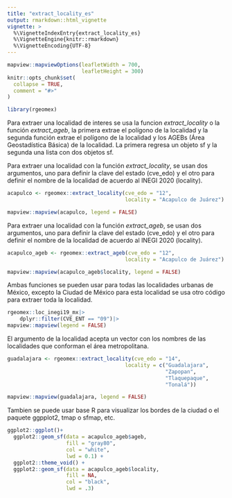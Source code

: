 ```yaml
---
title: "extract_locality_es"
output: rmarkdown::html_vignette
vignette: >
  %\VignetteIndexEntry{extract_locality_es}
  %\VignetteEngine{knitr::rmarkdown}
  %\VignetteEncoding{UTF-8}
---
```


```r
mapview::mapviewOptions(leafletWidth = 700, 
                        leafletHeight = 300)
knitr::opts_chunk$set(
  collapse = TRUE,
  comment = "#>"
)
```

```r
library(rgeomex)
```


Para extraer una localidad de interes se usa la funcion *extract_locality* o la función *extract_ageb*, la primera extrae el polígono de la localidad y la segunda función extrae el polígono de la localidad y los AGEBs (Área Geostadística Básica) de la localidad. La primera regresa un objeto sf y la segunda una lista con dos objetos sf.

Para extraer una localidad con la función *extract_locality*, se usan dos argumentos, uno para definir la clave del estado (cve_edo) y el otro para definir el nombre de la localidad de acuerdo al INEGI 2020 (locality).

```r
acapulco <- rgeomex::extract_locality(cve_edo = "12",
                                      locality = "Acapulco de Juárez")

mapview::mapview(acapulco, legend = FALSE)
```


Para extraer una localidad con la función *extract_ageb*, se usan dos argumentos, uno para definir la clave del estado (cve_edo) y el otro para definir el nombre de la localidad de acuerdo al INEGI 2020 (locality).

```r
acapulco_ageb <- rgeomex::extract_ageb(cve_edo = "12",
                                      locality = "Acapulco de Juárez")

mapview::mapview(acapulco_ageb$locality, legend = FALSE)
```

Ambas funciones se pueden usar para todas las localidades urbanas de México, excepto la Ciudad de México para esta localidad se usa otro código para extraer toda la localidad.

```r
rgeomex::loc_inegi19_mx|>
    dplyr::filter(CVE_ENT == "09")|>
mapview::mapview(legend = FALSE)
```




El argumento de la localidad acepta un vector con los nombres de las localidades que conforman el área metropolitana.
```r
guadalajara <- rgeomex::extract_locality(cve_edo = "14",
                                      locality = c("Guadalajara",
                                                   "Zapopan",
                                                   "Tlaquepaque",
                                                   "Tonalá"))

mapview::mapview(guadalajara, legend = FALSE)
```


Tambien se puede usar base R para visualizar los bordes de la ciudad o el paquete ggpplot2, tmap o sfmap, etc.

```r
ggplot2::ggplot()+
  ggplot2::geom_sf(data = acapulco_ageb$ageb,
                   fill = "gray80",
                   col = "white",
                   lwd = 0.1) +
  ggplot2::theme_void() +
  ggplot2::geom_sf(data = acapulco_ageb$locality,
                   fill = NA,
                   col = "black",
                   lwd = .3)
```
